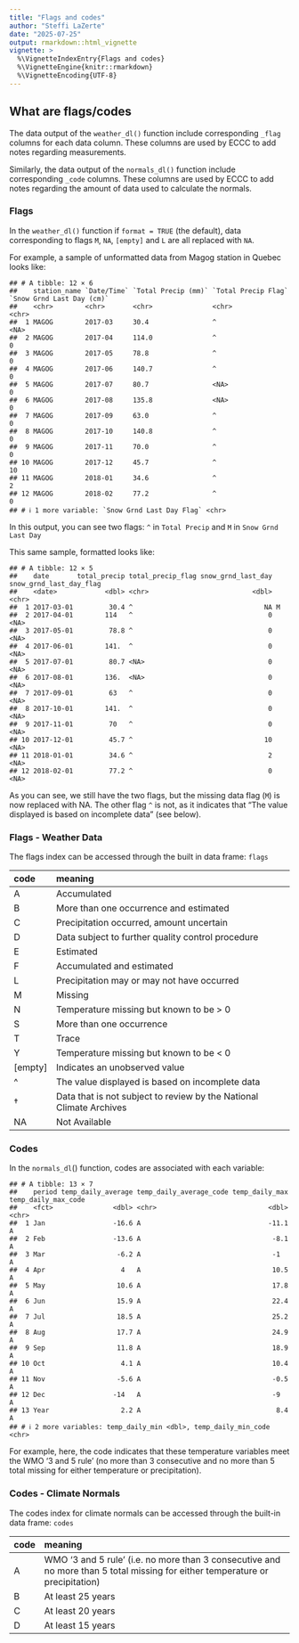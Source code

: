 ```yaml
---
title: "Flags and codes"
author: "Steffi LaZerte"
date: "2025-07-25"
output: rmarkdown::html_vignette
vignette: >
  %\VignetteIndexEntry{Flags and codes}
  %\VignetteEngine{knitr::rmarkdown}
  %\VignetteEncoding{UTF-8}
---
```





## What are flags/codes

The data output of the `weather_dl()` function include corresponding `_flag` columns for each data column. These columns are used by ECCC to add notes regarding measurements. 

Similarly, the data output of the `normals_dl()` function include corresponding `_code` columns. These columns are used by ECCC to add notes regarding the amount of data used to calculate the normals.


### Flags
In the `weather_dl()` function if `format = TRUE` (the default), data corresponding to flags `M`, `NA`, `[empty]` and `L` are all replaced with `NA`.

For example, a sample of unformatted data from Magog station in Quebec looks like:


```
## # A tibble: 12 × 6
##    station_name `Date/Time` `Total Precip (mm)` `Total Precip Flag` `Snow Grnd Last Day (cm)`
##    <chr>        <chr>       <chr>               <chr>               <chr>                    
##  1 MAGOG        2017-03     30.4                ^                   <NA>                     
##  2 MAGOG        2017-04     114.0               ^                   0                        
##  3 MAGOG        2017-05     78.8                ^                   0                        
##  4 MAGOG        2017-06     140.7               ^                   0                        
##  5 MAGOG        2017-07     80.7                <NA>                0                        
##  6 MAGOG        2017-08     135.8               <NA>                0                        
##  7 MAGOG        2017-09     63.0                ^                   0                        
##  8 MAGOG        2017-10     140.8               ^                   0                        
##  9 MAGOG        2017-11     70.0                ^                   0                        
## 10 MAGOG        2017-12     45.7                ^                   10                       
## 11 MAGOG        2018-01     34.6                ^                   2                        
## 12 MAGOG        2018-02     77.2                ^                   0                        
## # ℹ 1 more variable: `Snow Grnd Last Day Flag` <chr>
```

In this output, you can see two flags: `^` in `Total Precip` and `M` in `Snow Grnd Last Day`

This same sample, formatted looks like:


```
## # A tibble: 12 × 5
##    date       total_precip total_precip_flag snow_grnd_last_day snow_grnd_last_day_flag
##    <date>            <dbl> <chr>                          <dbl> <chr>                  
##  1 2017-03-01         30.4 ^                                 NA M                      
##  2 2017-04-01        114   ^                                  0 <NA>                   
##  3 2017-05-01         78.8 ^                                  0 <NA>                   
##  4 2017-06-01        141.  ^                                  0 <NA>                   
##  5 2017-07-01         80.7 <NA>                               0 <NA>                   
##  6 2017-08-01        136.  <NA>                               0 <NA>                   
##  7 2017-09-01         63   ^                                  0 <NA>                   
##  8 2017-10-01        141.  ^                                  0 <NA>                   
##  9 2017-11-01         70   ^                                  0 <NA>                   
## 10 2017-12-01         45.7 ^                                 10 <NA>                   
## 11 2018-01-01         34.6 ^                                  2 <NA>                   
## 12 2018-02-01         77.2 ^                                  0 <NA>
```

As you can see, we still have the two flags, but the missing data flag (`M`) is now replaced with NA. The other flag `^` is not, as it indicates that "The value displayed is based on incomplete data" (see below).

### Flags - Weather Data

The flags index can be accessed through the built in data frame: `flags`


|code    |meaning                                                             |
|:-------|:-------------------------------------------------------------------|
|A       |Accumulated                                                         |
|B       |More than one occurrence and estimated                              |
|C       |Precipitation occurred, amount uncertain                            |
|D       |Data subject to further quality control procedure                   |
|E       |Estimated                                                           |
|F       |Accumulated and estimated                                           |
|L       |Precipitation may or may not have occurred                          |
|M       |Missing                                                             |
|N       |Temperature missing but known to be > 0                             |
|S       |More than one occurrence                                            |
|T       |Trace                                                               |
|Y       |Temperature missing but known to be < 0                             |
|[empty] |Indicates an unobserved value                                       |
|^       |The value displayed is based on incomplete data                     |
|†       |Data that is not subject to review by the National Climate Archives |
|NA      |Not Available                                                       |

### Codes
In the `normals_dl`() function, codes are associated with each variable:


```
## # A tibble: 13 × 7
##    period temp_daily_average temp_daily_average_code temp_daily_max temp_daily_max_code
##    <fct>               <dbl> <chr>                            <dbl> <chr>              
##  1 Jan                 -16.6 A                                -11.1 A                  
##  2 Feb                 -13.6 A                                 -8.1 A                  
##  3 Mar                  -6.2 A                                 -1   A                  
##  4 Apr                   4   A                                 10.5 A                  
##  5 May                  10.6 A                                 17.8 A                  
##  6 Jun                  15.9 A                                 22.4 A                  
##  7 Jul                  18.5 A                                 25.2 A                  
##  8 Aug                  17.7 A                                 24.9 A                  
##  9 Sep                  11.8 A                                 18.9 A                  
## 10 Oct                   4.1 A                                 10.4 A                  
## 11 Nov                  -5.6 A                                 -0.5 A                  
## 12 Dec                 -14   A                                 -9   A                  
## 13 Year                  2.2 A                                  8.4 A                  
## # ℹ 2 more variables: temp_daily_min <dbl>, temp_daily_min_code <chr>
```

For example, here, the code indicates that these temperature variables meet the WMO '3 and 5 rule' (no more than 3 consecutive and no more than 5 total missing for either temperature or precipitation).                                                                   


### Codes - Climate Normals

The codes index for climate normals can be accessed through the built-in data frame: `codes`


|code |meaning                                                                                                                       |
|:----|:-----------------------------------------------------------------------------------------------------------------------------|
|A    |WMO '3 and 5 rule' (i.e. no more than 3 consecutive and no more than 5 total missing for either temperature or precipitation) |
|B    |At least 25 years                                                                                                             |
|C    |At least 20 years                                                                                                             |
|D    |At least 15 years                                                                                                             |




